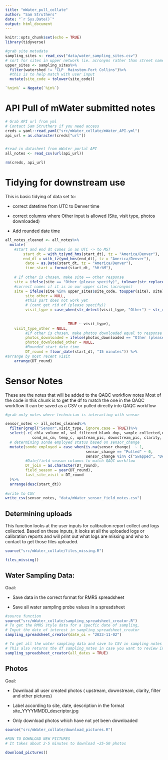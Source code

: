 ```yaml
---
title: "mWater_pull_collate"
author: "Sam Struthers"
date: "`r Sys.Date()`"
output: html_document
---
```


```r
knitr::opts_chunk$set(echo = TRUE)
library(tidyverse)

#grab site metadata
sampling_sites <- read_csv("data/water_sampling_sites.csv")
# sort for sites in upper network (ie. acronyms rather than street names)
upper_sites <- sampling_sites%>%
  filter(watershed != "CLP  Mainstem-Fort Collins")%>%
  #this is to help match with user input
  mutate(site_code = tolower(site_code))

`%nin%` = Negate(`%in%`)
```

# API Pull of mWater submitted notes

```r
# Grab API url from yml
# Contact Sam Struthers if you need access
creds = yaml::read_yaml("src/mWater_collate/mWater_API.yml")
api_url = as.character(creds["url"])


#read in datasheet from mWater portal API
all_notes <- read_csv(url(api_url))

rm(creds, api_url)
```

# Tidying for downstream use

This is basic tidying of data set to:

-   correct datetime from UTC to Denver time

-   correct columns where Other input is allowed (Site, visit type, photos downloaded)

-   Add rounded date time

```r

all_notes_cleaned <- all_notes%>%
  mutate(
    #start and end dt comes in as UTC -> to MST
        start_dt = with_tz(ymd_hms(start_dt), tz = "America/Denver"),
        end_dt = with_tz(ymd_hms(end_dt), tz = "America/Denver"),
         date = as.Date(start_dt, tz = "America/Denver"),
         time_start = format(start_dt, "%H:%M"),
        
    # If other is chosen, make site == other response      
    site = ifelse(site == "Other (please specify)", tolower(str_replace_all(site_other, " ", "")), site),
    #correct names if it is in our upper sites (acronyms)
    site = ifelse(site %in% upper_sites$site_code, toupper(site), site),
         site_other = NULL,
         #this part does not work yet
         # (cant get rid of (please specify))
         visit_type = case_when(str_detect(visit_type, "Other") ~ str_replace(string = visit_type,
                                                                              pattern =  "Other \\(please specify\\)",
                                                                              replacement = visit_type_other), 
                            TRUE ~ visit_type),
    visit_type_other = NULL, 
         #If other is chosen, make photos downloaded equal to response
         photos_downloaded = ifelse(photos_downloaded == "Other (please specify)", photos_downloaded_other, photos_downloaded),
         photos_downloaded_other = NULL, 
         #Rounded start date time
         DT_round = floor_date(start_dt, "15 minutes")) %>% 
#arrange by most recent visit
    arrange(DT_round)
```

# Sensor Notes

These are the notes that will be added to the QAQC workflow notes Most of the code in this chunk is to get the df to match the one in the QAQC workflow It can be saved as a CSV or pulled directly into QAQC workflow

```r
#grab only notes where technician is interacting with sensor

sensor_notes <- all_notes_cleaned%>%
  filter(grepl("Sensor",visit_type, ignore.case = TRUE))%>%
  select(-c( chla_volume_ml, vol_filtered_blank_dup, sample_collected,do_mgl,
            cond_ms_cm, temp_c, upstream_pic, downstream_pic, clarity, filter_pic, other_pic, other_pic_descriptor))%>%
  # determining sonde employed status based on sensor_change 
  mutate(sonde_employed = case_when(is.na(sensor_change)  ~ 1,
                                    sensor_change == "Pulled" ~ 0,
                                    sensor_change %in% c("Swapped", "Deployed") ~ 1),
         #Date/field season columns to match QAQC workflow
         DT_join = as.character(DT_round),
         field_season = year(DT_round),
         last_site_visit = DT_round
  )%>%
  arrange(desc(start_dt))
         
#write to CSV
write_csv(sensor_notes, "data/mWater_sensor_field_notes.csv")

```

## Determining uploads

This function looks at the user inputs for calibration report collect and logs collected. Based on these inputs, it looks at all the uploaded logs or calibration reports and will print out what logs are missing and who to contact to get those files uploaded.

```r

source("src/mWater_collate/files_missing.R")

files_missing()

```

## Water Sampling Data:

Goal:

-   Save data in the correct format for RMRS spreadsheet

-   Save all water sampling probe values in a spreadsheet

```r
#source function
source("src/mWater_collate/sampling_spreadsheet_creator.R")
# To get the RMRS style data for a specfic date of sampling, 
# Input the date of interest in sampling_spreadsheet_creator
sampling_spreadsheet_creator(date_oi = "2023-11-02")

# To get all the water sampling data and save to CSV in sampling notes
# This also returns the df sampling_notes in case you want to review in R
sampling_spreadsheet_creator(all_dates = TRUE)
```

## Photos

Goal:

-   Download all user created photos ( upstream, downstream, clarity, filter and other pictures)

-   Label according to site, date, description in the format site_YYYYMMDD_descriptor.jpg

-   Only download photos which have not yet been downloaded

```r
source("src/mWater_collate/download_pictures.R")
  
#RUN TO DOWNLOAD NEW PICTURES
# It takes about 2-5 minutes to download ~25-50 photos

download_pictures()
        

```
